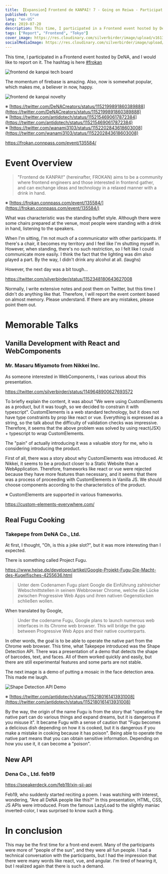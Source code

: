 ```yaml
---
title: 【Expansion】Frontend de KANPAI! 7 - Going on Reiwa - Participation Report for July 19, 2019
published: true
lang: "en-US"
date: 2019-07-20
description: This time, I participated in a Frontend event hosted by DeNA, and I would like to report on it. The hashtag is here frokan. Event Overview "Frontend de KANPAI!" (hereinafter, FROKAN) aims to be a community where frontend engineers and those interested in frontend gather, and can exchange ideas and technology in a relaxed manner with a drink in hand.
tags: ["Report", "Frontend", "Tokyo"]
cover_image: https://res.cloudinary.com/silverbirder/image/upload/v1613819448/silver-birder.github.io/blog/20190720095423.jpg
socialMediaImage: https://res.cloudinary.com/silverbirder/image/upload/v1613819448/silver-birder.github.io/blog/20190720095423.jpg
---
```



This time, I participated in a Frontend event hosted by DeNA,
and I would like to report on it. The hashtag is here [#frokan](https://twitter.com/hashtag/frokan)

<Image
  src="https://res.cloudinary.com/silverbirder/image/upload/v1614429379/silver-birder.github.io/blog/frontend_de_kanpai_tech_board.jpg"
  width={1200}
  height={900}
  layout="constrained"
  alt="frontend de kanpai tech board"
/>

The momentum of firebase is amazing. Also, now is somewhat popular, which makes me, a believer in now, happy.

<Image
  src="https://res.cloudinary.com/silverbirder/image/upload/v1614429431/silver-birder.github.io/blog/frontend_de_kanpai_novelty.jpg"
  width={1200}
  height={801}
  layout="constrained"
  alt="frontend de kanpai novelty"
/>

※ [https://twitter.com/DeNACreators/status/1152199891860389888](https://twitter.com/DeNACreators/status/1152199891860389888)  
※ [https://twitter.com/antidotech/status/1152154690617872384](https://twitter.com/antidotech/status/1152154690617872384)  
※ [https://twitter.com/wanami3103/status/1152202843618603008](https://twitter.com/wanami3103/status/1152202843618603008)

https://frokan.connpass.com/event/135584/

# Event Overview

> "Frontend de KANPAI!" (hereinafter, FROKAN) aims to be a community where frontend engineers and those interested in frontend gather, and can exchange ideas and technology in a relaxed manner with a drink in hand.

※ [https://frokan.connpass.com/event/135584/](https://frokan.connpass.com/event/135584/)

What was characteristic was the standing buffet style.
Although there were some chairs prepared at the venue, most people were standing with a drink in hand, listening to the speakers.

When I'm sitting, I'm not much of a communicator with other participants.
If there's a chair, it becomes my territory and I feel like I'm shutting myself in.
However, when standing, there's no such restriction, so I felt like I could communicate more easily.
I think the fact that the lighting was dim also played a part. By the way, I didn't drink any alcohol at all. (laughs)

However, the next day was a bit tough...

https://twitter.com/silverbirder/status/1152348180643627008

Normally, I write extensive notes and post them on Twitter, but this time I didn't do anything like that. Therefore, I will report the event content based on almost memory. Please understand. If there are any mistakes, please point them out.

# Memorable Talks

## Vanilla Development with React and WebComponents

### Mr. Masaru Miyamoto from Nikkei Inc.

As someone interested in WebComponents, I was curious about this presentation.

https://twitter.com/silverbirder/status/1149648900627693572

To briefly explain the content, it was about "We were using CustomElements as a product, but it was tough, so we decided to constrain it with typescript". CustomElements is a web standard technology, but it does not have type constraints by prop like react or vue. Everything is expressed as a string, so the talk about the difficulty of validation checks was impressive. Therefore, it seems that the above problem was solved by using react(JSX) + typescript to wrap CustomElements.

The "pain" of actually introducing it was a valuable story for me, who is considering introducing the product.

First of all, there was a story about why CustomElements was introduced. At Nikkei, it seems to be a product closer to a Static Website than a WebApplication. Therefore, frameworks like react or vue were rejected because they have more features than necessary, and it seems that there was a process of proceeding with CustomElements in Vanilla JS. We should choose components according to the characteristics of the product.

※ CustomElements are supported in various frameworks.

https://custom-elements-everywhere.com/

## Real Fugu Cooking

### Takepepe from DeNA Co., Ltd.

At first, I thought, "Oh, is this a joke slot?", but it was more interesting than I expected.

There is something called Project Fugu.

https://www.heise.de/developer/artikel/Google-Projekt-Fugu-Die-Macht-des-Kugelfisches-4255636.html

> Unter dem Codenamen Fugu plant Google die Einführung zahlreicher Webschnittstellen in seinem Webbrowser Chrome, welche die Lücke zwischen Progressive Web Apps und ihren nativen Gegenstücken schließen wollen.

When translated by Google,

> Under the codename Fugu, Google plans to launch numerous web interfaces in its Chrome web browser. This will bridge the gap between Progressive Web Apps and their native counterparts.

In other words, the goal is to be able to operate the native part from the Chrome web browser. This time, what Takepepe introduced was the Shape Detection API. There was a presentation of a demo that detects the shape of barcodes, text, and faces. All of them worked quickly and easily, but there are still experimental features and some parts are not stable.

The next image is a demo of putting a mosaic in the face detection area. This made me laugh.

<Image
  src="https://res.cloudinary.com/silverbirder/image/upload/v1614429340/silver-birder.github.io/blog/Shape_Detection_API_Demo.jpg"
  width={1164}
  height={1200}
  layout="constrained"
  alt="Shape Detection API Demo"
/>

※ [https://twitter.com/antidotech/status/1152180161413931008](https://twitter.com/antidotech/status/1152180161413931008)

By the way, the origin of the name Fugu is from the story that "operating the native part can do various things and expand dreams, but it is dangerous if you misuse it". It became Fugu with a sense of caution that "Fugu becomes a delicious dish depending on how it is cooked, but it is dangerous if you make a mistake in cooking because it has poison". Being able to operate the native part means that you can obtain sensitive information. Depending on how you use it, it can become a "poison".

## New API

### Dena Co., Ltd. feb19

https://speakerdeck.com/feb19/xin-sii-api

Feb19, who suddenly started reciting a poem. I was watching with interest, wondering, "Are all DeNA people like this?" In this presentation, HTML, CSS, JS APIs were introduced. From the famous LazyLoad to the slightly maniac inverted-color, I was surprised to know such a thing.

# In conclusion

This may be the first time for a front-end event. Many of the participants were more of "people of the sun", and they were all fun people. I had a technical conversation with the participants, but I had the impression that there were many words like react, vue, and angular. I'm tired of hearing it, but I realized again that there is such a demand.
